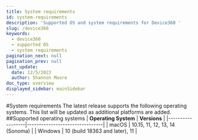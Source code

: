 ```yaml
---
title: System requirements
id: system-requirements
description: 'Supported OS and system requirements for Device360 '
slug: /device360
keywords:
  - device360
  - supported OS
  - system requirements
pagination_next: null
pagination_prev: null
last_update:
  date: 12/5/2023
  author: Shannon Moore
doc_type: overview
displayed_sidebar: mainSidebar
---
```

#System requirements
The latest release supports the following operating systems. This list will be updated as additional platforms are added. 
##Supported operating systems
| **Operating System** | **Versions**               | 
|------------------|--------------------------------|
| macOS            | 10.15, 11, 12, 13, 14 (Sonoma) |
| Windows          | 10 (build 18363 and later), 11 |